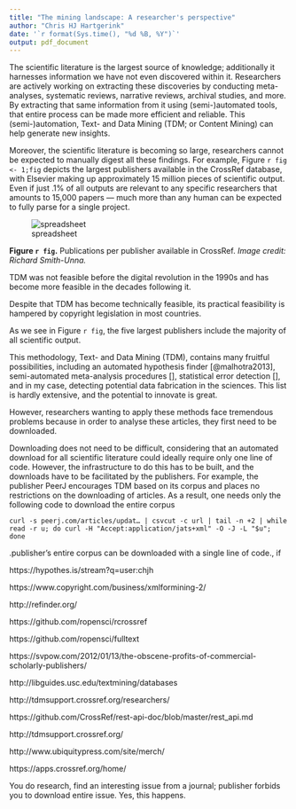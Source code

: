```yaml
---
title: "The mining landscape: A researcher's perspective"
author: "Chris HJ Hartgerink"
date: '`r format(Sys.time(), "%d %B, %Y")`'
output: pdf_document
---
```


<!--- A submission for LIBER journal
https://www.liberquarterly.eu/about/submissions/ 

Markdown citations:

pandoc -s -S --bibliography biblio.bib --filter pandoc-citeproc CITATIONS -o example24a.html

pandoc -s -S --bibliography biblio.json --filter pandoc-citeproc --csl chicago-fullnote-bibliography.csl CITATIONS -o example24b.html

pandoc -s -S --bibliography biblio.yaml --filter pandoc-citeproc --csl ieee.csl CITATIONS -t man -o example24c.1

---->

<!--- 
Case studies present in depth studies of particular situations in an illustrative way, without restricting themselves to a single research procedure. A case study records the practices of the profession by narrowing down a very broad field of research into one, real-world topic and providing factual evidence and revealing facts or information otherwise ignored or unknown. While critical judgment and organization of the material are required, generally, writers should stick to the facts by providing a fairly modest and honest record of the events. With a short introduction, a case study should provide an explanation, why is the given case particularly interesting. The case study has to contain the most important information obtained about it, followed by a plan for analysing the problem at hand and the options to solve it. 
--->

The scientific literature is the largest source of knowledge; additionally it harnesses information we have not even discovered within it. Researchers are actively working on extracting these discoveries by conducting meta-analyses, systematic reviews, narrative reviews, archival studies, and more. By extracting that same information from it using (semi-)automated tools, that entire process can be made more efficient and reliable. This (semi-)automation, Text- and Data Mining (TDM; or Content Mining) can help generate new insights.

Moreover, the scientific literature is becoming so large, researchers cannot be expected to manually digest all these findings. For example, Figure `r fig <- 1;fig` depicts the largest publishers available in the CrossRef database, with Elsevier making up approximately 15 million pieces of scientific output. Even if just .1\% of all outputs are relevant to any specific researchers that amounts to 15,000 papers --- much more than any human can be expected to fully parse for a single project.

![spreadsheet](../figures/Pasted image at 2016_05_02 17_18.png)

**Figure `r fig`.** Publications per publisher available in CrossRef. *Image credit: Richard Smith-Unna.*

TDM was not feasible before the digital revolution in the 1990s and has become more feasible in the decades following it. 

Despite that TDM has become technically feasible, its practical feasibility is hampered by copyright legislation in most countries.

As we see in Figure `r fig`, the five largest publishers include the majority of all scientific output. 

This methodology, Text- and Data Mining (TDM), contains many fruitful possibilities, including an automated hypothesis finder [@malhotra2013], semi-automated meta-analysis procedures [], statistical error detection [], and in my case, detecting potential data fabrication in the sciences. This list is hardly extensive, and the potential to innovate is great. 

However, researchers wanting to apply these methods face tremendous problems because in order to analyse these articles, they first need to be downloaded. 


Downloading does not need to be difficult, considering that an automated download for all scientific literature could ideally require only one line of code. However, the infrastructure to do this has to be built, and the downloads have to be facilitated by the publishers. For example, the publisher PeerJ encourages TDM based on its corpus and places no restrictions on the downloading of articles. As a result, one needs only the following code to download the entire corpus

`curl -s peerj.com/articles/updat… | csvcut -c url | tail -n +2 | while read -r u; do curl -H "Accept:application/jats+xml" -O -J -L "$u"; done`

.publisher's entire corpus can be downloaded with a single line of code., if 


https://hypothes.is/stream?q=user:chjh

https://www.copyright.com/business/xmlformining-2/

http://refinder.org/

https://github.com/ropensci/rcrossref

https://github.com/ropensci/fulltext

https://svpow.com/2012/01/13/the-obscene-profits-of-commercial-scholarly-publishers/

http://libguides.usc.edu/textmining/databases

http://tdmsupport.crossref.org/researchers/

https://github.com/CrossRef/rest-api-doc/blob/master/rest_api.md

http://tdmsupport.crossref.org/

http://www.ubiquitypress.com/site/merch/

https://apps.crossref.org/home/


You do research, find an interesting issue from a journal; publisher forbids you to download entire issue. Yes, this happens. 



# 
